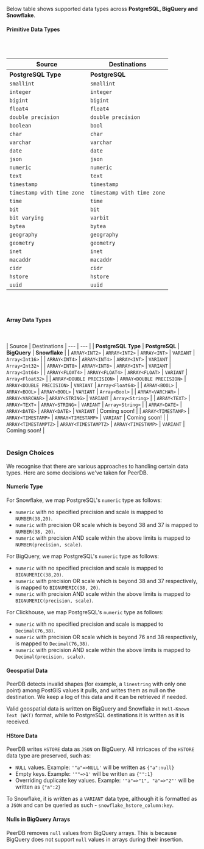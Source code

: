 
Below table shows supported data types across **PostgreSQL, BigQuery and Snowflake**.

#### Primitive Data Types

<br></br>

| Source | Destinations
| --- | --- |
| <b>PostgreSQL Type</b> | <b>PostgreSQL</b> | <b>BigQuery</b> | <b>Snowflake</b> | <b>Clickhouse</b> |
| `smallint` | `smallint` | `INTEGER` | `INTEGER` | `Int16` |
| `integer` | `integer` | `INTEGER` | `INTEGER` | `Int32` |
| `bigint` | `bigint` | `INTEGER` | `INTEGER` | `Int64` |
| `float4` | `float4` | `FLOAT` | `FLOAT` | `Float32` |
| `double precision` | `double precision` | `FLOAT` | `FLOAT` | `Float64` |
| `boolean` | `bool` | `BOOLEAN` | `BOOLEAN` | `Bool`
| `char` | `char` | `STRING` | `STRING` | `FixedString(1)`
| `varchar` | `varchar` | `STRING` | `STRING` | `String`
| `date` | `date` | `DATE` | `DATE` | `Date`
| `json` | `json` | `STRING` | `VARIANT` | `String`
| `numeric` | `numeric` | `BIGNUMERIC` | `NUMBER` | `Decimal`
| `text` | `text` | `STRING` | `STRING` | `String`
| `timestamp` | `timestamp` | `TIMESTAMP` | `TIMESTAMP_NTZ` | `DateTime64(6)`
| `timestamp with time zone` | `timestamp with time zone` | `TIMESTAMP` | `TIMESTAMP_TZ` | `DateTime64(6)`
| `time` | `time` | `TIME` | `TIME` | `String`
| `bit` | `bit` | `BYTES` | `BINARY` | Coming soon!
| `bit varying` | `varbit` | `BYTES` | `BINARY` | Coming soon!
| `bytea` | `bytea` | `BYTES` | `BINARY` | Coming soon!
| `geography` | `geography` | `GEOGRAPHY` | `GEOGRAPHY` | Coming soon!
| `geometry` | `geometry` | `GEOGRAPHY` | `GEOMETRY` | Coming soon!
| `inet` | `inet` | `STRING` | `STRING` | Coming soon!
| `macaddr` | `macaddr` | `STRING` | `STRING` | Coming soon!
| `cidr` | `cidr` | `STRING` | `STRING` | Coming soon!
| `hstore` | `hstore` | `JSON` | `VARIANT` | Coming soon!
| `uuid` | `uuid` | `STRING` | `STRING` | `uuid`

<br></br>
#### Array Data Types
<br></br>
| Source | Destinations
| --- | --- |
| <b>PostgreSQL Type</b> | <b>PostgreSQL</b> | <b>BigQuery</b> | <b>Snowflake</b> |
| `ARRAY<INT2>` | `ARRAY<INT2>` | `ARRAY<INT>` | `VARIANT` | `Array<Int16>` |
| `ARRAY<INT4>` | `ARRAY<INT4>` | `ARRAY<INT>` | `VARIANT` | `Array<Int32>` |
| `ARRAY<INT8>` | `ARRAY<INT8>` | `ARRAY<INT>` | `VARIANT` | `Array<Int64>` |
| `ARRAY<FLOAT4>` | `ARRAY<FLOAT4>` | `ARRAY<FLOAT>` | `VARIANT` | `Array<Float32>` |
| `ARRAY<DOUBLE PRECISION>` | `ARRAY<DOUBLE PRECISION>` | `ARRAY<DOUBLE PRECISION>` | `VARIANT` | `Array<Float64>` |
| `ARRAY<BOOL>` | `ARRAY<BOOL>` | `ARRAY<BOOL>` | `VARIANT` | `Array<Bool>` |
| `ARRAY<VARCHAR>` | `ARRAY<VARCHAR>` | `ARRAY<STRING>` | `VARIANT` | `Array<String>` |
| `ARRAY<TEXT>` | `ARRAY<TEXT>` | `ARRAY<STRING>` | `VARIANT` | `Array<String>` |
| `ARRAY<DATE>` | `ARRAY<DATE>` | `ARRAY<DATE>` | `VARIANT` | Coming soon! |
| `ARRAY<TIMESTAMP>` | `ARRAY<TIMESTAMP>` | `ARRAY<TIMESTAMP>` | `VARIANT` | Coming soon! |
| `ARRAY<TIMESTAMPTZ>` | `ARRAY<TIMESTAMPTZ>` | `ARRAY<TIMESTAMP>` | `VARIANT` | Coming soon! |
<br></br>

### Design Choices
We recognise that there are various approaches to handling certain data types. Here are some decisions we've taken for PeerDB.

#### Numeric Type
For Snowflake, we map PostgreSQL's `numeric` type as follows:
- `numeric` with no specified precision and scale is mapped to `NUMBER(38,20)`.
- `numeric` with precision OR scale which is beyond 38 and 37 is mapped to `NUMBER(38, 20)`.
- `numeric` with precision AND scale within the above limits is mapped to `NUMBER(precision, scale)`.

For BigQuery, we map PostgreSQL's `numeric` type as follows:
- `numeric` with no specified precision and scale is mapped to `BIGNUMERIC(38,20)`.
- `numeric` with precision OR scale which is beyond 38 and 37 respectively, is mapped to `BIGNUMERIC(38, 20)`.
- `numeric` with precision AND scale within the above limits is mapped to `BIGNUMERIC(precision, scale)`.

For Clickhouse, we map PostgreSQL's `numeric` type as follows:
- `numeric` with no specified precision and scale is mapped to `Decimal(76,38)`.
- `numeric` with precision OR scale which is beyond 76 and 38 respectively, is mapped to `Decimal(76,38)`.
- `numeric` with precision AND scale within the above limits is mapped to `Decimal(precision, scale)`.

#### Geospatial Data
PeerDB detects invalid shapes (for example, a `linestring` with only one point) among PostGIS values it pulls, and writes them as null on the destination.
We keep a log of this data and it can be retrieved if needed.

Valid geospatial data is written on BigQuery and Snowflake in `Well-Known Text (WKT)` format,
while to PostgreSQL destinations it is written as it is received.

#### HStore Data
PeerDB writes `HSTORE` data as `JSON` on BigQuery. All intricaces of the `HSTORE` data type are preserved, such as:
- `NULL` values. Example: `'"a"=>NULL'` will be written as `{"a":null}`
- Empty keys. Example: `'""=>1'` will be written as `{"":1}`
- Overriding duplicate key values. Example: `'"a"=>"1", "a"=>"2"'` will be written as `{"a":2}`

To Snowflake, it is written as a `VARIANT` data type, although it is
formatted as a `JSON` and can be queried as such - `snowflake_hstore_column:key`.

#### Nulls in BigQuery Arrays
PeerDB removes `null` values from BigQuery arrays. This is because BigQuery does not support `null` values in arrays during their insertion.

